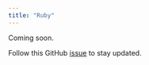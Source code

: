 ```yaml
---
title: "Ruby"
---
```


Coming soon.

Follow this GitHub
[issue](https://github.com/Infisical/infisical/issues/435) to stay updated.
